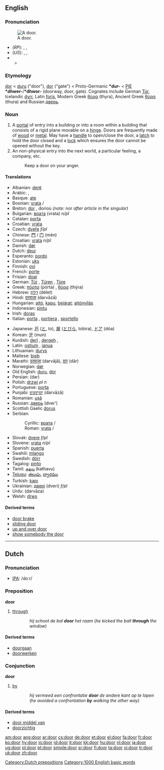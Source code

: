 {{wikipedia|Door (disambiguation)}}
==English==

{{rank|myself|morning|money|275|door|round|kind|form}}

===Pronunciation===
[[Image:Doorway La Ronce National Trust for Jersey.jpg|thumb|right|A door.]]
*(''RP''): {{AHD|dô}}, {{IPA|/dɔː/}}, {{SAMPA|/dO:/}}
*(''US''): {{AHD|dôr}}, {{IPA|/dɔːɹ/, /doʊɹ/}}, {{SAMPA|/dO:r/}}
*{{audio|en-us-door.ogg|Audio (US)}}
**{{IPAchar|[[rhymes:English:-ɔː(r)|Rhymes: -ɔː(r)]]}}

===Etymology===
{{ME.}} [[dor]] < {{OE.}} [[duru]] ("door"), [[dor]] ("gate") < Proto-Germanic '''*dur-''' < [[PIE]] '''*dhwer-'''/'''*dhwor-''' (doorway, door, gate). Cognates include German [[Tür]], Icelandic [[dyrr]], Latin [[foris]], Modern Greek [[θύρα]] (thyra), Ancient Greek [[θύρα]] (thura) and Russian [[дверь]].

===Noun===
{{wikipedia}}
{{en-noun}}

# A [[portal]] of entry into a building or into a room within a building that consists of a  rigid plane movable on a [[hinge]]. Doors are frequently made of [[wood]] or [[metal]]. May have a [[handle]] to open/close the door, a [[latch]] to hold the door closed and a [[lock]] which ensures the door cannot be opened without the key.
# An non-physical entry into the next world, a particular feeling, a company, etc.
#:Keep a door on your anger.

====Translations====
{{trans-top}}
*Albanian: [[derë]]
*Arabic: {{ARchar|[[باب|بَابٌ]]}} {{IPAchar|(baːb)}} {{m}}, {{ARchar|[[باب|أبْوَاب]]}} {{IPAchar|(’abwáːb)}} {{p}}
*Basque: [[ate]]
*Bosnian: [[vrata]] {{f}} {{s}}/{{p}}
*Breton: [[dor]] {{f}}, dorioù {{p}} ''(note:'' nor ''after article in the singular)''
*Bulgarian: [[врата]] (vrata) ''n/pl''
*Catalan: [[porta]] {{f}}
*Croatian: [[vrata]] {{f}}
*Czech: [[dveře]]  ''f/pl''
*Chinese: [[門]] / [[门]] (mén)
*Croatian: [[vrata]] ''n/pl''
*Danish: [[dør]]
*Dutch: [[deur]] {{f}}
*Esperanto: [[pordo]]
*Estonian: [[uks]]
*Finnish: [[ovi]]
*French: [[porte]] {{f}}
*Frisian: [[doar]]
*German: [[Tür]] {{f}}, [[Türen]] {{p}}, [[Türe]] {{f}}
*Greek: [[πόρτα]] (pórta) {{f}}, [[θύρα]] (thýra) {{f}}
*Hebrew: [[דלת]] (délet) {{f}}
*Hindi: [[दरवाज़ा]] (darvāzā) {{m}}
*Hungarian: [[ajtó]], [[kapu]], [[bejárat]]; [[ajtónyílás]]
*Indonesian: [[pintu]]
*Irish: [[doras]]
*Italian: [[porta]] {{f}}, [[portiera]] {{f}}, [[sportello]] {{m}}
{{trans-mid}}
*Japanese: [[戸]] ([[と]], to), [[扉]] ([[とびら]], tobira), [[ドア]] (dóa)
*Korean: [[문]] (mun)
*Kurdish: [[derî]] {{m}}, [[dergeh]] {{m}}, {{KUchar|[[ده‌رگا]]}}
*Latin: [[ostium]] {{n}}, [[ianua]] {{f}}
*Lithuanian: [[durys]]
*Maltese: [[bieb]]
*Marathi: [[दरवाजा]] (darvājā), [[दार]] (dār)
*Norwegian: [[dør]] {{m}}
*Old English: [[duru]], [[dor]]
*Persian: {{FAchar|[[در]]}} (dar)
*Polish: [[drzwi]] ''pl n''
*Portuguese: [[porta]] {{f}}
*Punjabi: [[ਦਰਵਾਜ਼ਾ]] (darvāzā)
*Romanian: [[uşă]] {{f}}
*Russian: [[дверь]] (dver’) {{f}}
*Scottish Gaelic [[dorus]] {{m}}
*Serbian:
*:Cyrillic: [[врата]] {{f}} {{s}}/{{p}}
*:Roman: [[vrata#Serbian|vrata]] {{f}} {{s}}/{{p}}
*Slovak: [[dvere]]  ''f/pl''
*Slovene: [[vrata]] ''n/pl''
*Spanish: [[puerta]] {{f}}
*Swahili: [[mlango]]
*Swedish: [[dörr]] {{c}}
*Tagalog: [[pinto]]
*Tamil: [[கதவு]] (kathavu)
*[[Telugu]]: [[తలుపు]], [[ద్వారము]]
*Turkish: [[kapı]]
*Ukrainian: [[двері]] (dveri) ''f/pl''
*Urdu: {{URchar|[[دروازہ]]}} (darvāza) {{m}}
*Welsh: [[drws]]
{{trans-bottom}}

====Derived terms====
* [[door brake]]
* [[sliding door]]
* [[up and over door]]
* [[show somebody the door]]
----

==Dutch==

===Pronunciation===
*[[w:IPA|IPA]]: /doːr/

===Preposition===
'''door'''

# [[through]]
::''hij schoot de bal '''door''' het raam'' (''he kicked the ball '''through''' the window'')

====Derived terms====
* [[doorgaan]]
* [[doorwerken]]

===Conjunction===
'''door'''

# [[by]]
::''hij vermeed een confrontatie '''door''' de andere kant op te lopen'' (''he avoided a confrontation '''by''' walking the other way'')

====Derived terms====
* [[door middel van]]
* [[doorzichtig]]

<!--

===Adverb===
'''door'''

# ... don't know how to explain this right now
-->

[[Category:Dutch prepositions]]
[[Category:1000 English basic words]]

[[am:door]]
[[ang:door]]
[[ar:door]]
[[cs:door]]
[[de:door]]
[[et:door]]
[[el:door]]
[[fa:door]]
[[fr:door]]
[[ko:door]]
[[hy:door]]
[[io:door]]
[[id:door]]
[[it:door]]
[[kk:door]]
[[hu:door]]
[[nl:door]]
[[ja:door]]
[[ug:door]]
[[pl:door]]
[[pt:door]]
[[simple:door]]
[[sr:door]]
[[fi:door]]
[[ta:door]]
[[vi:door]]
[[tr:door]]
[[uk:door]]
[[zh:door]]
